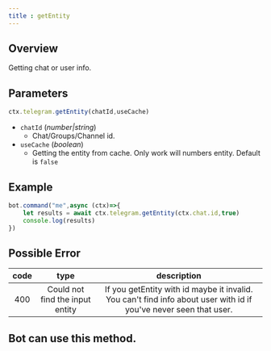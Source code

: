 ```yaml
---
title : getEntity
---
```

## Overview
Getting chat or user info.
## Parameters
```ts 
ctx.telegram.getEntity(chatId,useCache)
```
- `chatId` (_number|string_)
    - Chat/Groups/Channel id.
- `useCache` (_boolean_)
    - Getting the entity from cache. Only work will numbers entity. Default is `false`
## Example
```ts headlight=2
bot.command("me",async (ctx)=>{
    let results = await ctx.telegram.getEntity(ctx.chat.id,true) 
    console.log(results)
})
```
## Possible Error

| code |              type               |                                                    description                                                    |
|:----:|:-------------------------------:|:-----------------------------------------------------------------------------------------------------------------:|
| 400  | Could not find the input entity | If you getEntity with id maybe it invalid. You can't find info about user with id if you've never seen that user. |

## Bot can use this method.
